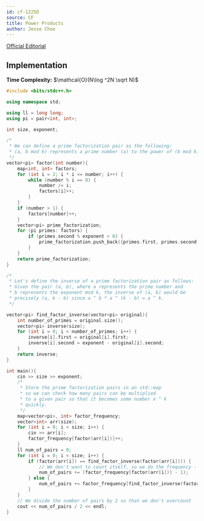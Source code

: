 ```yaml
---
id: cf-1225D
source: CF
title: Power Products
author: Jesse Choe
---
```


[Official Editorial](https://codeforces.com/blog/entry/70898)

## Implementation

**Time Complexity:** $\mathcal{O}(N\log ^2N \sqrt N)$

<LanguageSection>
<CPPSection>

```cpp
#include <bits/stdc++.h>

using namespace std;

using ll = long long;
using pi = pair<int, int>;

int size, exponent;

/*
 * We can define a prime factorization pair as the following:
 * (a, b mod k) represents a prime number (a) to the power of (b mod k).
 */
vector<pi> factor(int number){
	map<int, int> factors;
	for (int i = 2; i * i <= number; i++) {
		while (number % i == 0) {
			number /= i;
			factors[i]++;
		}
	}
	if (number > 1) {
		factors[number]++;
	}
	vector<pi> prime_factorization;
	for (pi primes: factors) {
		if (primes.second % exponent > 0) {
			prime_factorization.push_back({primes.first, primes.second % exponent});
		}
	}
	return prime_factorization;
}

/*
 * Let's define the inverse of a prime factorization pair as follows:
 * Given the pair (a, b), where a represents the prime number and
 * b represents the exponent mod k, the inverse of (a, b) would be
 * precisely (a, k - b) since a ^ b * a ^ (k - b) = a ^ k.
 */

vector<pi> find_factor_inverse(vector<pi> original){
	int number_of_primes = original.size();
	vector<pi> inverse(size);
	for (int i = 0; i < number_of_primes; i++) {
		inverse[i].first = original[i].first;
		inverse[i].second = exponent - original[i].second;
	}
	return inverse;
}

int main(){
	cin >> size >> exponent;
	/*
	 * Store the prime factorization pairs in an std::map
	 * so we can check how many pairs can be multiplied
	 * to a given pair so that it becomes some number x ^ k
	 * quickly.
	 */
	map<vector<pi>, int> factor_frequency;
	vector<int> arr(size);
	for (int i = 0; i < size; i++) {
		cin >> arr[i];
		factor_frequency[factor(arr[i])]++;
	}
	ll num_of_pairs = 0;
	for (int i = 0; i < size; i++) {
		if (factor(arr[i]) == find_factor_inverse(factor(arr[i]))) {
			// We don't want to count itself, so we do the frequency - 1
			num_of_pairs += (factor_frequency[factor(arr[i])] - 1);
		} else {
			num_of_pairs += factor_frequency[find_factor_inverse(factor(arr[i]))];
		}
	}
	// We divide the number of pairs by 2 so that we don't overcount
	cout << num_of_pairs / 2 << endl;
}
```

</CPPSection>
</LanguageSection>
